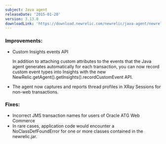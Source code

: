 ```yaml
---
subject: Java agent
releaseDate: '2015-01-20'
version: 3.13.0
downloadLink: 'https://download.newrelic.com/newrelic/java-agent/newrelic-agent/3.13.0/'
---
```


### Improvements:

* Custom Insights events API

  In addition to attaching custom attributes to the events that the Java agent generates automatically for each transaction, you can now record custom event types into Insights with the new NewRelic.getAgent().getInsights().recordCustomEvent API.
* The agent now captures and reports thread profiles in XRay Sessions for non-web transactions.

### Fixes:

* Incorrect JMS transaction names for users of Oracle ATG Web Commerce
* In rare cases, application code would encounter a NoClassDefFoundError for one or more classes contained in the newrelic.jar.

